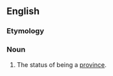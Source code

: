 ==English==

===Etymology===
{{suffix|province|hood|lang=en}}

===Noun===
{{en-noun|-}}

# {{context|Canada|lang=en}} The status of being a [[province]].